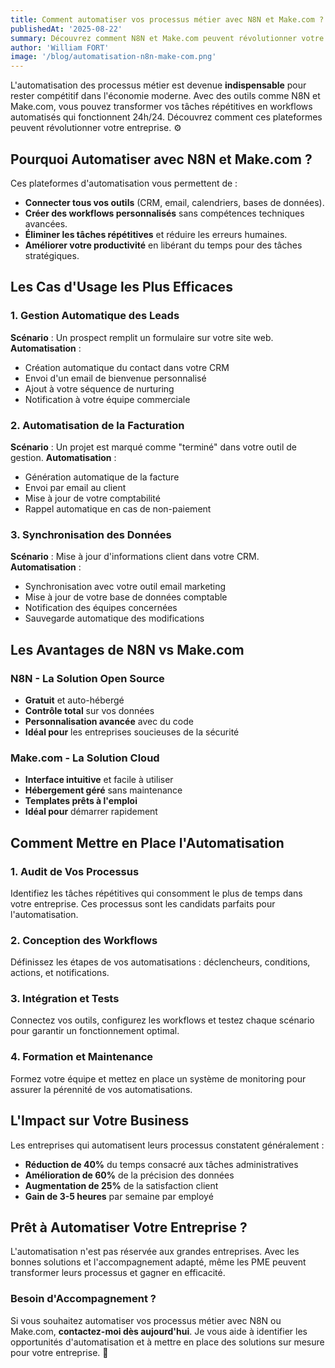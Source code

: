 ```yaml
---
title: Comment automatiser vos processus métier avec N8N et Make.com ?
publishedAt: '2025-08-22'
summary: Découvrez comment N8N et Make.com peuvent révolutionner votre entreprise en automatisant vos tâches répétitives et en optimisant vos workflows.
author: 'William FORT'
image: '/blog/automatisation-n8n-make-com.png'
---
```


L'automatisation des processus métier est devenue **indispensable** pour rester compétitif dans l'économie moderne. Avec des outils comme N8N et Make.com, vous pouvez transformer vos tâches répétitives en workflows automatisés qui fonctionnent 24h/24. Découvrez comment ces plateformes peuvent révolutionner votre entreprise. ⚙️

## Pourquoi Automatiser avec N8N et Make.com ?

Ces plateformes d'automatisation vous permettent de :

- **Connecter tous vos outils** (CRM, email, calendriers, bases de données).
- **Créer des workflows personnalisés** sans compétences techniques avancées.
- **Éliminer les tâches répétitives** et réduire les erreurs humaines.
- **Améliorer votre productivité** en libérant du temps pour des tâches stratégiques.

## Les Cas d'Usage les Plus Efficaces

### 1. Gestion Automatique des Leads

**Scénario** : Un prospect remplit un formulaire sur votre site web.
**Automatisation** :

- Création automatique du contact dans votre CRM
- Envoi d'un email de bienvenue personnalisé
- Ajout à votre séquence de nurturing
- Notification à votre équipe commerciale

### 2. Automatisation de la Facturation

**Scénario** : Un projet est marqué comme "terminé" dans votre outil de gestion.
**Automatisation** :

- Génération automatique de la facture
- Envoi par email au client
- Mise à jour de votre comptabilité
- Rappel automatique en cas de non-paiement

### 3. Synchronisation des Données

**Scénario** : Mise à jour d'informations client dans votre CRM.
**Automatisation** :

- Synchronisation avec votre outil email marketing
- Mise à jour de votre base de données comptable
- Notification des équipes concernées
- Sauvegarde automatique des modifications

## Les Avantages de N8N vs Make.com

### N8N - La Solution Open Source

- **Gratuit** et auto-hébergé
- **Contrôle total** sur vos données
- **Personnalisation avancée** avec du code
- **Idéal pour** les entreprises soucieuses de la sécurité

### Make.com - La Solution Cloud

- **Interface intuitive** et facile à utiliser
- **Hébergement géré** sans maintenance
- **Templates prêts à l'emploi**
- **Idéal pour** démarrer rapidement

## Comment Mettre en Place l'Automatisation

### 1. Audit de Vos Processus

Identifiez les tâches répétitives qui consomment le plus de temps dans votre entreprise. Ces processus sont les candidats parfaits pour l'automatisation.

### 2. Conception des Workflows

Définissez les étapes de vos automatisations : déclencheurs, conditions, actions, et notifications.

### 3. Intégration et Tests

Connectez vos outils, configurez les workflows et testez chaque scénario pour garantir un fonctionnement optimal.

### 4. Formation et Maintenance

Formez votre équipe et mettez en place un système de monitoring pour assurer la pérennité de vos automatisations.

## L'Impact sur Votre Business

Les entreprises qui automatisent leurs processus constatent généralement :

- **Réduction de 40%** du temps consacré aux tâches administratives
- **Amélioration de 60%** de la précision des données
- **Augmentation de 25%** de la satisfaction client
- **Gain de 3-5 heures** par semaine par employé

## Prêt à Automatiser Votre Entreprise ?

L'automatisation n'est pas réservée aux grandes entreprises. Avec les bonnes solutions et l'accompagnement adapté, même les PME peuvent transformer leurs processus et gagner en efficacité.

### Besoin d'Accompagnement ?

Si vous souhaitez automatiser vos processus métier avec N8N ou Make.com, **contactez-moi dès aujourd'hui**. Je vous aide à identifier les opportunités d'automatisation et à mettre en place des solutions sur mesure pour votre entreprise. 🚀
